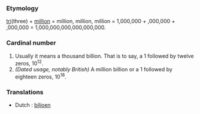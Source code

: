===Etymology===
[[tri]](three) + [[million]] = million, million, million = 1,000,000 + ,000,000 + ,000,000 = 1,000,000,000,000,000,000.
===Cardinal number===
#Usually it means a thousand billion. That is to say, a 1 followed by twelve zeros, 10<sup>12</sup>.
#''(Dated usage, notably British)'' A million billion or a 1 followed by eighteen zeros, 10<sup>18</sup>.
===Translations===
* Dutch : [[biljoen]]